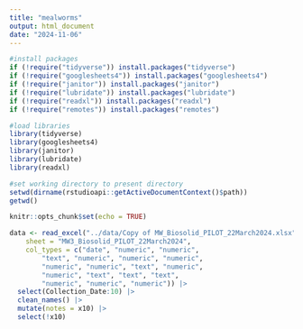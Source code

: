 ```yaml
---
title: "mealworms"
output: html_document
date: "2024-11-06"
---
```


```r
#install packages
if (!require("tidyverse")) install.packages("tidyverse")
if (!require("googlesheets4")) install.packages("googlesheets4")
if (!require("janitor")) install.packages("janitor")
if (!require("lubridate")) install.packages("lubridate")
if (!require("readxl")) install.packages("readxl")
if (!require("remotes")) install.packages("remotes")

#load libraries
library(tidyverse)
library(googlesheets4)
library(janitor)
library(lubridate)
library(readxl)

#set working directory to present directory
setwd(dirname(rstudioapi::getActiveDocumentContext()$path))
getwd()

knitr::opts_chunk$set(echo = TRUE)
```
```r
data <- read_excel("../data/Copy of MW_Biosolid_PILOT_22March2024.xlsx", 
    sheet = "MW3_Biosolid_PILOT_22March2024", 
    col_types = c("date", "numeric", "numeric", 
        "text", "numeric", "numeric", "numeric", 
        "numeric", "numeric", "text", "numeric", 
        "numeric", "text", "text", "text", 
        "numeric", "numeric", "numeric")) |>
  select(Collection_Date:10) |>
  clean_names() |>
  mutate(notes = x10) |>
  select(!x10)
```
```r

```


